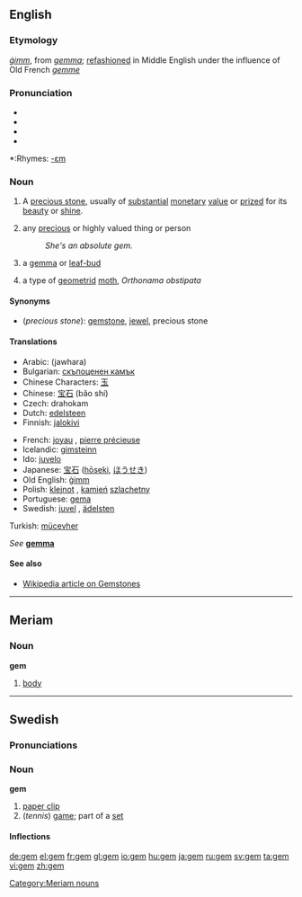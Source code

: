 ==English==

{{wikipediapar|gemstone}}
===Etymology===
{{OE.}} ''[[gimm|ġimm]]'', from {{L.}} ''[[gemma#Latin|gemma]]''; [[refashion]]ed in Middle English under the influence of Old French ''[[gemme]]''

===Pronunciation===
* {{AHD|jĕm}}
* {{IPA|/ʤɛm/}}
* {{SAMPA|/dZem/}}
*{{audio|en-us-gem.ogg|Audio (US)}}

*:Rhymes: [[Rhymes:English:-ɛm|-ɛm]]

===Noun===
{{en-noun}}

#A [[precious stone]], usually of [[substantial]] [[monetary]] [[value]] or [[prize]]d for its [[beauty]] or [[shine]].
#{{figurative}} any [[precious]] or highly valued<!--do not hyphenate "highly valued"; "highly" cannot qualify "thing"--> thing or person
#:''She's an absolute gem.''
# {{obsolete}} a [[gemma]] or [[leaf-bud]]
# a type of [[geometrid]] [[moth]], ''Orthonama obstipata''

====Synonyms====
*(''precious stone''): [[gemstone]], [[jewel]], precious stone

====Translations====
{{trans-top|precious stone}}
*Arabic: {{ARchar|[[جوهرة]]}} (jawhara)
*Bulgarian: [[скъпоценен камък]] {{m}}
*Chinese Characters: [[玉]]
*Chinese: [[宝石]] (bǎo shí)
*Czech: drahokam  {{m}}
*Dutch: [[edelsteen]] {{m}}
*Finnish: [[jalokivi]]
{{trans-mid}}
*French: [[joyau]] {{m}}, [[pierre précieuse]] {{f}}
*Icelandic: [[gimsteinn]] {{m}}
*Ido: [[juvelo]]
*Japanese: [[宝石]] ([[hōseki]], [[ほうせき]])
*Old English: [[gimm|ġimm]] {{m}}
*Polish: [[klejnot]] {{m}}, [[kamień]] [[szlachetny]] {{m}}
*Portuguese: [[gema]] {{f}}
*Swedish: [[juvel]] {{c}}, [[ädelsten]] {{c}}
Turkish: [[mücevher]]<!--[[User:Sercan|Sercan]] 08:30, 21 January 2007 (UTC)-->
{{trans-bottom}}

{{trans-top|precious or highly valued thing or person}}
{{trans-mid}}
{{trans-bottom}}

{{trans-top|obsolete: gemma}}
''See'' '''[[gemma]]'''
{{trans-mid}}
{{trans-bottom}}

{{trans-top|type of geometrid moth}}
{{trans-mid}}
{{trans-bottom}}

====See also====
*[[w:gemstone|Wikipedia article on Gemstones]]
----

==Meriam==
===Noun===
'''gem'''

# [[body]]
[[Category:Meriam nouns]]
----

==Swedish==

===Pronunciations===
{{IPA|/geːm/}}

===Noun===
'''gem'''

#[[paper clip]]
#(''tennis'') [[game]]; part of a [[set]]

====Inflections====
{{sv-noun|gender=Neuter|gem|gemet|gem|gemen|gems|gemets|gems|gemens}}

[[de:gem]]
[[el:gem]]
[[fr:gem]]
[[gl:gem]]
[[io:gem]]
[[hu:gem]]
[[ja:gem]]
[[ru:gem]]
[[sv:gem]]
[[ta:gem]]
[[vi:gem]]
[[zh:gem]]